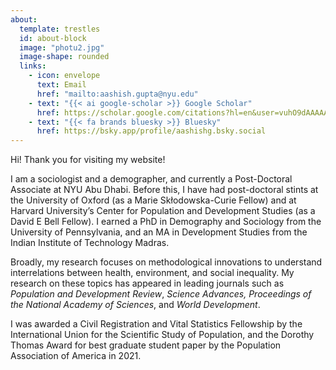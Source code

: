 ```yaml
---
about:
  template: trestles
  id: about-block
  image: "photu2.jpg"
  image-shape: rounded
  links:
    - icon: envelope
      text: Email
      href: "mailto:aashish.gupta@nyu.edu"  
    - text: "{{< ai google-scholar >}} Google Scholar"
      href: https://scholar.google.com/citations?hl=en&user=vuhO9dAAAAAJ&view_op=list_works&sortby=pubdate
    - text: "{{< fa brands bluesky >}} Bluesky"
      href: https://bsky.app/profile/aashishg.bsky.social
---
```


Hi! Thank you for visiting my website!

I am a sociologist and a demographer, and currently a Post-Doctoral Associate at NYU Abu Dhabi. Before this, I have had post-doctoral stints at the University of Oxford (as a Marie Skłodowska-Curie Fellow) and at Harvard University's Center for Population and Development Studies (as a David E Bell Fellow). I earned a PhD in Demography and Sociology from the University of Pennsylvania, and an MA in Development Studies from the Indian Institute of Technology Madras.

Broadly, my research focuses on methodological innovations to understand interrelations between health, environment, and social inequality. My research on these topics has appeared in leading journals such as *Population and Development Review*, *Science Advances, Proceedings of the National Academy of Sciences*, and *World Development*.

I was awarded a Civil Registration and Vital Statistics Fellowship by the International Union for the Scientific Study of Population, and the Dorothy Thomas Award for best graduate student paper by the Population Association of America in 2021.

<!--# should we have a sidebar: https://quarto.org/docs/websites/website-navigation.html -->
